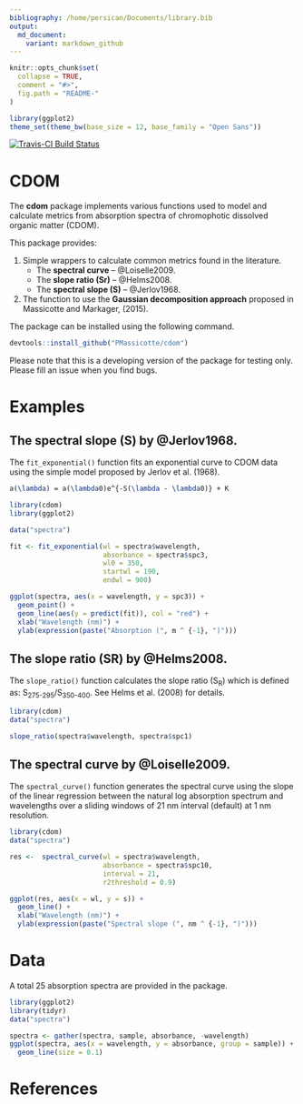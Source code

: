 ```yaml
---
bibliography: /home/persican/Documents/library.bib
output:
  md_document:
    variant: markdown_github
---
```


```r
knitr::opts_chunk$set(
  collapse = TRUE,
  comment = "#>",
  fig.path = "README-"
)
```

```r
library(ggplot2)
theme_set(theme_bw(base_size = 12, base_family = "Open Sans"))
```

[![Travis-CI Build Status](https://travis-ci.org/PMassicotte/cdom.svg?branch=master)](https://travis-ci.org/PMassicotte/cdom)

# CDOM

The **cdom** package implements various functions used to model and calculate metrics from absorption spectra of chromophotic dissolved organic matter (CDOM). 

This package provides:

1. Simple wrappers to calculate common metrics found in the literature.
    + The **spectral curve** -- @Loiselle2009.
    + The **slope ratio (Sr)** -- @Helms2008.
    + The **spectral slope (S)** -- @Jerlov1968.

2. The function to use the **Gaussian decomposition approach** proposed in Massicotte and Markager, (2015).

The package can be installed using the following command.

```r
devtools::install_github("PMassicotte/cdom")
```

Please note that this is a developing version of the package for testing only. Please fill an issue when you find bugs.

# Examples

## The spectral slope (S) by @Jerlov1968. 

The `fit_exponential()` function fits an exponential curve to CDOM data using the simple model proposed by Jerlov et al. (1968).

```tex
a(\lambda) = a(\lambda0)e^{-S(\lambda - \lambda0)} + K
```

```r
library(cdom)
library(ggplot2)

data("spectra")

fit <- fit_exponential(wl = spectra$wavelength,
                       absorbance = spectra$spc3,
                       wl0 = 350,
                       startwl = 190,
                       endwl = 900)

ggplot(spectra, aes(x = wavelength, y = spc3)) +
  geom_point() +
  geom_line(aes(y = predict(fit)), col = "red") +
  xlab("Wavelength (nm)") +
  ylab(expression(paste("Absorption (", m ^ {-1}, ")")))

```

## The slope ratio (SR) by @Helms2008.

The `slope_ratio()` function calculates the slope ratio (S<sub>R</sub>) which is defined as: S<sub>275-295</sub>/S<sub>350-400</sub>. See Helms et al. (2008) for details.

```r
library(cdom)
data("spectra")

slope_ratio(spectra$wavelength, spectra$spc1)
```

## The spectral curve by @Loiselle2009.

The `spectral_curve()` function generates the spectral curve using the slope of the linear regression between the natural log absorption spectrum and wavelengths over a sliding windows of 21 nm interval (default) at 1 nm resolution.

```r
library(cdom)
data("spectra")

res <-  spectral_curve(wl = spectra$wavelength, 
                       absorbance = spectra$spc10,
                       interval = 21,
                       r2threshold = 0.9)

ggplot(res, aes(x = wl, y = s)) +
  geom_line() +
  xlab("Wavelength (nm)") +
  ylab(expression(paste("Spectral slope (", nm ^ {-1}, ")")))

```

# Data

A total 25 absorption spectra are provided in the package.

```r
library(ggplot2)
library(tidyr)
data("spectra")

spectra <- gather(spectra, sample, absorbance, -wavelength)
ggplot(spectra, aes(x = wavelength, y = absorbance, group = sample)) +
  geom_line(size = 0.1)
```


# References
